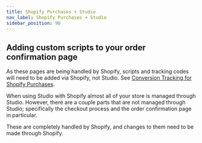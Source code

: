 ```yaml
---
title: Shopify Purchases + Studio
nav_label: Shopify Purchases + Studio
sidebar_position: 90
---
```


## Adding custom scripts to your order confirmation page

As these pages are being handled by Shopify, scripts and tracking codes will need to be added via Shopify, not
Studio. See [Conversion Tracking for Shopify Purchases](/docs/studio/Shopify/Conversion-Tracking-for-Shopify-Purchases).

When using Studio with Shopify almost all of your store is managed through Studio. However, there are a couple parts
that are not managed through Studio; specifically the checkout process and the order confirmation page in particular.

These are completely handled by Shopify, and changes to them need to be made through Shopify.

